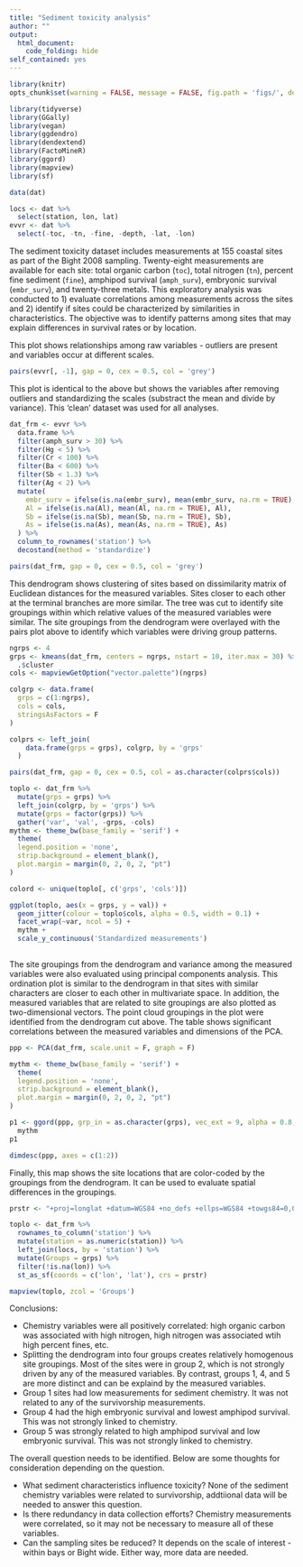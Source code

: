 ```yaml
---
title: "Sediment toxicity analysis"
author: ""
output: 
  html_document:
    code_folding: hide
self_contained: yes
---
```


```r
library(knitr)
opts_chunk$set(warning = FALSE, message = FALSE, fig.path = 'figs/', dev.args = list(bg = 'transparent'), eval = F)
```

```r
library(tidyverse)
library(GGally)
library(vegan)
library(ggdendro)
library(dendextend)
library(FactoMineR)
library(ggord)
library(mapview)
library(sf)

data(dat)

locs <- dat %>% 
  select(station, lon, lat)
evvr <- dat %>% 
  select(-toc, -tn, -fine, -depth, -lat, -lon)
```

The sediment toxicity dataset includes measurements at 155 coastal sites as part of the Bight 2008 sampling.  Twenty-eight measurements are available for each site: total organic carbon (`toc`), total nitrogen (`tn`), percent fine sediment (`fine`), amphipod survival (`amph_surv`), embryonic survival (`embr_surv`), and twenty-three metals.  This exploratory analysis was conducted to 1) evaluate correlations among measurements across the sites and 2) identify if sites could be characterized by similarities in characteristics.  The objective was to identify patterns among sites that may explain differences in survival rates or by location.  

This plot shows relationships among raw variables - outliers are present and variables occur at different scales.
```r
pairs(evvr[, -1], gap = 0, cex = 0.5, col = 'grey')
```

This plot is identical to the above but shows the variables after removing outliers and standardizing the scales (substract the mean and divide by variance).  This 'clean' dataset was used for all analyses.
```r
dat_frm <- evvr %>%
  data.frame %>%
  filter(amph_surv > 30) %>%
  filter(Hg < 5) %>% 
  filter(Cr < 100) %>% 
  filter(Ba < 600) %>% 
  filter(Sb < 1.3) %>% 
  filter(Ag < 2) %>% 
  mutate(
    embr_surv = ifelse(is.na(embr_surv), mean(embr_surv, na.rm = TRUE), embr_surv), 
    Al = ifelse(is.na(Al), mean(Al, na.rm = TRUE), Al),
    Sb = ifelse(is.na(Sb), mean(Sb, na.rm = TRUE), Sb),
    As = ifelse(is.na(As), mean(As, na.rm = TRUE), As)
  ) %>%
  column_to_rownames('station') %>%
  decostand(method = 'standardize')

pairs(dat_frm, gap = 0, cex = 0.5, col = 'grey')
```

This dendrogram shows clustering of sites based on dissimilarity matrix of Euclidean distances for the measured variables.  Sites closer to each other at the terminal branches are more similar.  The tree was cut to identify site groupings within which relative values of the measured variables were similar. The site groupings from the dendrogram were overlayed with the pairs plot above to identify which variables were driving group patterns.  
```r
ngrps <- 4
grps <- kmeans(dat_frm, centers = ngrps, nstart = 10, iter.max = 30) %>% 
  .$cluster
cols <- mapviewGetOption("vector.palette")(ngrps)

colgrp <- data.frame(
  grps = c(1:ngrps), 
  cols = cols, 
  stringsAsFactors = F
)

colprs <- left_join(
    data.frame(grps = grps), colgrp, by = 'grps'
  )

pairs(dat_frm, gap = 0, cex = 0.5, col = as.character(colprs$cols))
```


```r
toplo <- dat_frm %>% 
  mutate(grps = grps) %>% 
  left_join(colgrp, by = 'grps') %>% 
  mutate(grps = factor(grps)) %>% 
  gather('var', 'val', -grps, -cols)
mythm <- theme_bw(base_family = 'serif') +
  theme(
  legend.position = 'none', 
  strip.background = element_blank(), 
  plot.margin = margin(0, 2, 0, 2, "pt")
) 

colord <- unique(toplo[, c('grps', 'cols')])

ggplot(toplo, aes(x = grps, y = val)) + 
  geom_jitter(colour = toplo$cols, alpha = 0.5, width = 0.1) + 
  facet_wrap(~var, ncol = 5) + 
  mythm + 
  scale_y_continuous('Standardized measurements')
  
```

The site groupings from the dendrogram and variance among the measured variables were also evaluated using principal components analysis.  This ordination plot is similar to the dendrogram in that sites with similar characters are closer to each other in multivariate space.  In addition, the measured variables that are related to site groupings are also plotted as two-dimensional vectors.  The point cloud groupings in the plot were identified from the dendrogram cut above. The table shows significant correlations between the measured variables and dimensions of the PCA.
```r

ppp <- PCA(dat_frm, scale.unit = F, graph = F)

mythm <- theme_bw(base_family = 'serif') +
  theme(
  legend.position = 'none', 
  strip.background = element_blank(), 
  plot.margin = margin(0, 2, 0, 2, "pt")
) 

p1 <- ggord(ppp, grp_in = as.character(grps), vec_ext = 9, alpha = 0.8, size = 2, txt = 4, arrow = 0.2, cols = cols) + 
  mythm
p1

dimdesc(ppp, axes = c(1:2))
```

Finally, this map shows the site locations that are color-coded by the groupings from the dendrogram.  It can be used to evaluate spatial differences in the groupings.  
```r
prstr <- "+proj=longlat +datum=WGS84 +no_defs +ellps=WGS84 +towgs84=0,0,0" 

toplo <- dat_frm %>% 
  rownames_to_column('station') %>% 
  mutate(station = as.numeric(station)) %>% 
  left_join(locs, by = 'station') %>% 
  mutate(Groups = grps) %>% 
  filter(!is.na(lon)) %>% 
  st_as_sf(coords = c('lon', 'lat'), crs = prstr)

mapview(toplo, zcol = 'Groups')
```

Conclusions: 

* Chemistry variables were all positively correlated: high organic carbon was associated with high nitrogen, high nitrogen was associated wtih high percent fines, etc. 
* Splitting the dendrogram into four groups creates relatively homogenous site groupings.  Most of the sites were in group 2, which is not strongly driven by any of the measured variables.  By contrast, groups 1, 4, and 5 are more distinct and can be explaind by the measured variables.
* Group 1 sites had low measurements for sediment chemistry.  It was not related to any of the survivorship measurements.
* Group 4 had the high embryonic survival and lowest amphipod survival.  This was not strongly linked to chemistry.
* Group 5 was strongly related to high amphipod survival and low embryonic survival. This was not strongly linked to chemistry.

The overall question needs to be identified. Below are some thoughts for consideration depending on the question.

* What sediment characteristics influence toxicity?  None of the sediment chemistry variables were related to survivorship, addtiional data will be needed to answer this question.  
* Is there redundancy in data collection efforts?  Chemistry measurements were correlated, so it may not be necessary to measure all of these variables.   
* Can the sampling sites be reduced?  It depends on the scale of interest - within bays or Bight wide.  Either way, more data are needed.

